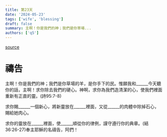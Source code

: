 ```yaml
---
title: 第23天
date: '2024-05-23'
tags: ['wife', 'blessing']
draft: false
summary: 主啊！你是我們的神；我們是你草場...
authors: ['q5']
---
```


[source](https://q5help.me/faith/Prayforwife31Days.jsp)

# 禱告


主啊！你是我們的神；我們是你草場的羊，是你手下的民。惟願我和______今天聽你的話，主啊！求你除去我們的硬心。神啊，求你為我們造清潔的心，使我們裡面重新有正直的靈。(詩95:7-8)

求你賜______一個新心，將新靈放在______裡面，又從______的肉體中除掉石心，賜給她肉心。

求你的靈放在______裡面，使______順從你的律例，謹守遵行你的典章。(結36:26-27)奉主耶穌的名禱告，阿們！
